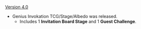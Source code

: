 {{Change History/Header}}
[[Version 4.0]]
* Genius Invokation TCG/Stage/Albedo was released.
** Includes 1 '''Invitation Board Stage''' and 1 '''Guest Challenge'''.